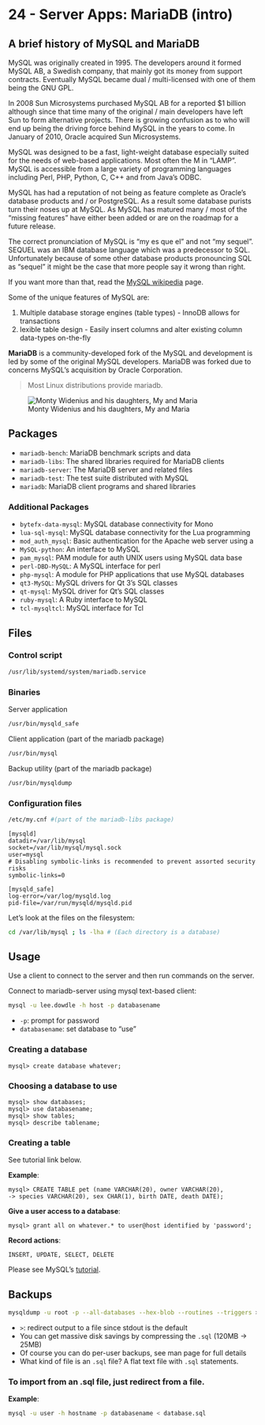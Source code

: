 # 24 - Server Apps: MariaDB (intro)  {#unit-24}

<!-- __Related Resources__: -->

<!-- | Type | Content | -->
<!-- | :-- | :-- | -->
<!-- | Screencast | [25-mariadb-intro.webm](https://www.cs.montana.edu/users/sdowdle/csci351/videos/25-mariadb-intro.webm) or [25-mariadb-intro.mp4](https://www.cs.montana.edu/users/sdowdle/csci351/videos/25-mariadb-intro.mp4) | -->
<!-- | Original Docs | [HTML](24/db-intro.html) - [PDF](24/Thursday - 25MAR - Server apps_ MariaDB Intro - Systems Administration.pdf) | -->


## A brief history of MySQL and MariaDB

MySQL was originally created in 1995. The developers around it formed MySQL AB, a Swedish company, that mainly got its money from support contracts. Eventually MySQL became dual / multi-licensed with one of them being the GNU GPL.

In 2008 Sun Microsystems purchased MySQL AB for a reported $1 billion although since that time many of the original / main developers have left Sun to form alternative projects. There is growing confusion as to who will end up being the driving force behind MySQL in the years to come. In January of 2010, Oracle acquired Sun Microsystems.

MySQL was designed to be a fast, light-weight database especially suited for the needs of web-based applications. Most often the M in "LAMP". MySQL is accessible from a large variety of programming languages including Perl, PHP, Python, C, C++ and from Java's ODBC.

MySQL has had a reputation of not being as feature complete as Oracle's database products and / or PostgreSQL. As a result some database purists turn their noses up at MySQL. As MySQL has matured many / most of the "missing features" have either been added or are on the roadmap for a future release.

The correct pronunciation of MySQL is "my es que el" and not "my sequel". SEQUEL was an IBM database language which was a predecessor to SQL.  Unfortunately because of some other database products pronouncing SQL as "sequel" it might be the case that more people say it wrong than right.

If you want more than that, read the [MySQL wikipedia](http://en.wikipedia.org/wiki/Mysql) page.

Some of the unique features of MySQL are:

1. Multiple database storage engines (table types) - InnoDB allows for transactions
2. lexible table design - Easily insert columns and alter existing column data-types on-the-fly

__MariaDB__ is a community-developed fork of the MySQL and development is led by some of the original MySQL developers.
MariaDB was forked due to concerns MySQL's acquisition by Oracle Corporation.

> Most Linux distributions provide mariadb.

![Monty Widenius and his daughters, My and Maria](24/Widenius-Daughters.jpg)

## Packages

- `mariadb-bench`: MariaDB benchmark scripts and data
- `mariadb-libs`: The shared libraries required for MariaDB clients
- `mariadb-server`: The MariaDB server and related files
- `mariadb-test`: The test suite distributed with MySQL
- `mariadb`: MariaDB client programs and shared libraries

### Additional Packages

- `bytefx-data-mysql`: MySQL database connectivity for Mono
- `lua-sql-mysql`: MySQL database connectivity for the Lua programming
- `mod_auth_mysql`: Basic authentication for the Apache web server using a
- `MySQL-python`: An interface to MySQL
- `pam_mysql`: PAM module for auth UNIX users using MySQL data base
- `perl-DBD-MySQL`: A MySQL interface for perl
- `php-mysql`: A module for PHP applications that use MySQL databases
- `qt3-MySQL`: MySQL drivers for Qt 3's SQL classes
- `qt-mysql`: MySQL driver for Qt's SQL classes
- `ruby-mysql`: A Ruby interface to MySQL
- `tcl-mysqltcl`: MySQL interface for Tcl

## Files

### Control script

```bash
/usr/lib/systemd/system/mariadb.service
```

### Binaries

Server application
```bash
/usr/bin/mysqld_safe
```

Client application (part of the mariadb package)
```bash
/usr/bin/mysql
```

Backup utility (part of the mariadb package)
```bash
/usr/bin/mysqldump
```

### Configuration files

```bash
/etc/my.cnf #(part of the mariadb-libs package)
```

    
    [mysqld]
    datadir=/var/lib/mysql
    socket=/var/lib/mysql/mysql.sock
    user=mysql
    # Disabling symbolic-links is recommended to prevent assorted security risks
    symbolic-links=0
    
    [mysqld_safe]
    log-error=/var/log/mysqld.log
    pid-file=/var/run/mysqld/mysqld.pid


Let's look at the files on the filesystem:

```bash
cd /var/lib/mysql ; ls -lha # (Each directory is a database)
```

## Usage

Use a client to connect to the server and then run commands on the server.

Connect to mariadb-server using mysql text-based client:

```bash
mysql -u lee.dowdle -h host -p databasename


```

- `-p`: prompt for password
- `databasename`: set database to "use"


### Creating a database

```mysql
mysql> create database whatever;
```

### Choosing a database to use

```mysql
mysql> show databases;
mysql> use databasename;
mysql> show tables;
mysql> describe tablename;
```

### Creating a table

See tutorial link below.

__Example__:

```mysql
mysql> CREATE TABLE pet (name VARCHAR(20), owner VARCHAR(20),
-> species VARCHAR(20), sex CHAR(1), birth DATE, death DATE);
```

__Give a user access to a database__:

```mysql
mysql> grant all on whatever.* to user@host identified by 'password';
```

__Record actions__:

```mysql
INSERT, UPDATE, SELECT, DELETE
```
Please see MySQL's [tutorial](http://dev.mysql.com/doc/refman/5.1/en/tutorial.html).

## Backups

```bash
mysqldump -u root -p --all-databases --hex-blob --routines --triggers > mysql-complete-backup.sql
```

- `>`: redirect output to a file since stdout is the default
- You can get massive disk savings by compressing the `.sql` (120MB -> 25MB)
- Of course you can do per-user backups, see man page for full details
- What kind of file is an `.sql` file? A flat text file with `.sql` statements.
 
### To import from an .sql file, just redirect from a file.

__Example__:

```bash
mysql -u user -h hostname -p databasename < database.sql
```



